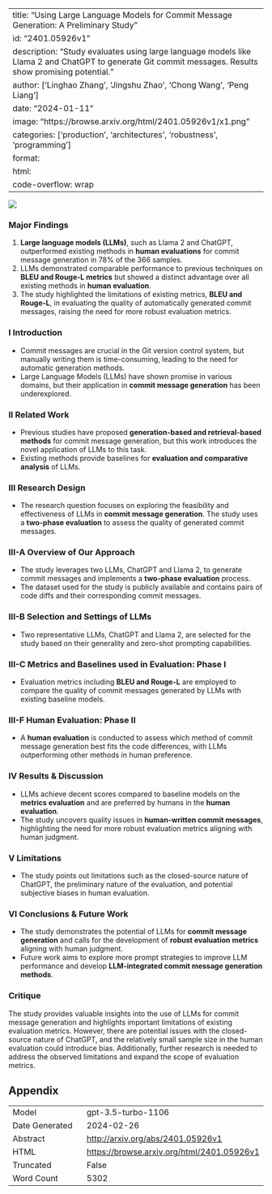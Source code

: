 
---
title: "Using Large Language Models for Commit Message Generation: A Preliminary Study"
id: "2401.05926v1"
description: "Study evaluates using large language models like Llama 2 and ChatGPT to generate Git commit messages. Results show promising potential."
author: ['Linghao Zhang', 'Jingshu Zhao', 'Chong Wang', 'Peng Liang']
date: "2024-01-11"
image: "https://browse.arxiv.org/html/2401.05926v1/x1.png"
categories: ['production', 'architectures', 'robustness', 'programming']
format:
  html:
    code-overflow: wrap
---

![](https://browse.arxiv.org/html/2401.05926v1/x1.png)

### Major Findings

1. **Large language models (LLMs)**, such as Llama 2 and ChatGPT, outperformed existing methods in **human evaluations** for commit message generation in 78% of the 366 samples.
2. LLMs demonstrated comparable performance to previous techniques on **BLEU and Rouge-L metrics** but showed a distinct advantage over all existing methods in **human evaluation**.
3. The study highlighted the limitations of existing metrics, **BLEU and Rouge-L**, in evaluating the quality of automatically generated commit messages, raising the need for more robust evaluation metrics.

### I Introduction

- Commit messages are crucial in the Git version control system, but manually writing them is time-consuming, leading to the need for automatic generation methods.
- Large Language Models (LLMs) have shown promise in various domains, but their application in **commit message generation** has been underexplored.

### II Related Work

- Previous studies have proposed **generation-based and retrieval-based methods** for commit message generation, but this work introduces the novel application of LLMs to this task.
- Existing methods provide baselines for **evaluation and comparative analysis** of LLMs.

### III Research Design

- The research question focuses on exploring the feasibility and effectiveness of LLMs in **commit message generation**. The study uses a **two-phase evaluation** to assess the quality of generated commit messages.

### III-A Overview of Our Approach

- The study leverages two LLMs, ChatGPT and Llama 2, to generate commit messages and implements a **two-phase evaluation** process.
- The dataset used for the study is publicly available and contains pairs of code diffs and their corresponding commit messages.

### III-B Selection and Settings of LLMs

- Two representative LLMs, ChatGPT and Llama 2, are selected for the study based on their generality and zero-shot prompting capabilities.

### III-C Metrics and Baselines used in Evaluation: Phase I

- Evaluation metrics including **BLEU and Rouge-L** are employed to compare the quality of commit messages generated by LLMs with existing baseline models.

### III-F Human Evaluation: Phase II

- A **human evaluation** is conducted to assess which method of commit message generation best fits the code differences, with LLMs outperforming other methods in human preference.

### IV Results & Discussion

- LLMs achieve decent scores compared to baseline models on the **metrics evaluation** and are preferred by humans in the **human evaluation**.
- The study uncovers quality issues in **human-written commit messages**, highlighting the need for more robust evaluation metrics aligning with human judgment.

### V Limitations

- The study points out limitations such as the closed-source nature of ChatGPT, the preliminary nature of the evaluation, and potential subjective biases in human evaluation.

### VI Conclusions & Future Work

- The study demonstrates the potential of LLMs for **commit message generation** and calls for the development of **robust evaluation metrics** aligning with human judgment.
- Future work aims to explore more prompt strategies to improve LLM performance and develop **LLM-integrated commit message generation methods**.

### Critique

The study provides valuable insights into the use of LLMs for commit message generation and highlights important limitations of existing evaluation metrics. However, there are potential issues with the closed-source nature of ChatGPT, and the relatively small sample size in the human evaluation could introduce bias. Additionally, further research is needed to address the observed limitations and expand the scope of evaluation metrics.

## Appendix

|          |          |
|----------|----------|
| Model     | gpt-3.5-turbo-1106       |
| Date Generated     | 2024-02-26       |
| Abstract | [http://arxiv.org/abs/2401.05926v1](http://arxiv.org/abs/2401.05926v1)        |
| HTML     | [https://browse.arxiv.org/html/2401.05926v1](https://browse.arxiv.org/html/2401.05926v1)       |
| Truncated       | False       |
| Word Count       | 5302       |